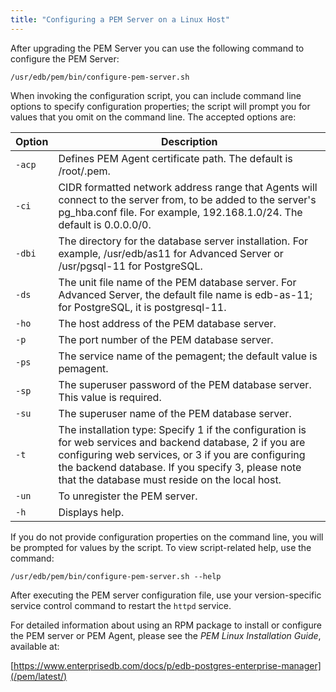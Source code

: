 ```yaml
---
title: "Configuring a PEM Server on a Linux Host"
---
```


After upgrading the PEM Server you can use the following command to configure the PEM Server:

```text
/usr/edb/pem/bin/configure-pem-server.sh
```

When invoking the configuration script, you can include command line options to specify configuration properties; the script will prompt you for values that you omit on the command line. The accepted options are:

| **Option** | **Description**                                                                                                                                                                                                                                                         |
| ---------- | ----------------------------------------------------------------------------------------------------------------------------------------------------------------------------------------------------------------------------------------------------------------------- |
| `-acp`     | Defines PEM Agent certificate path. The default is /root/.pem.                                                                                                                                                                                                          |
| `-ci`      | CIDR formatted network address range that Agents will connect to the server from, to be added to the server's pg_hba.conf file. For example, 192.168.1.0/24. The default is 0.0.0.0/0.                                                                                  |
| `-dbi`     | The directory for the database server installation. For example, /usr/edb/as11 for Advanced Server or /usr/pgsql-11 for PostgreSQL.                                                                                                                                     |
| `-ds`      | The unit file name of the PEM database server. For Advanced Server, the default file name is edb-as-11; for PostgreSQL, it is postgresql-11.                                                                                                                            |
| `-ho`      | The host address of the PEM database server.                                                                                                                                                                                                                            |
| `-p`       | The port number of the PEM database server.                                                                                                                                                                                                                             |
| `-ps`      | The service name of the pemagent; the default value is pemagent.                                                                                                                                                                                                        |
| `-sp`      | The superuser password of the PEM database server. This value is required.                                                                                                                                                                                              |
| `-su`      | The superuser name of the PEM database server.                                                                                                                                                                                                                          |
| `-t`       | The installation type: Specify 1 if the configuration is for web services and backend database, 2 if you are configuring web services, or 3 if you are configuring the backend database. If you specify 3, please note that the database must reside on the local host. |
| `-un`      | To unregister the PEM server.                                                                                                                                                                                                                                           |
| `-h`       | Displays help.                                                                                                                                                                                                                                                          |

If you do not provide configuration properties on the command line, you will be prompted for values by the script. To view script-related help, use the command:

```text
/usr/edb/pem/bin/configure-pem-server.sh --help
```

After executing the PEM server configuration file, use your version-specific service control command to restart the `httpd` service.

For detailed information about using an RPM package to install or configure the PEM server or PEM Agent, please see the *PEM Linux Installation Guide*, available at:

[https://www.enterprisedb.com/docs/p/edb-postgres-enterprise-manager](/pem/latest/)
